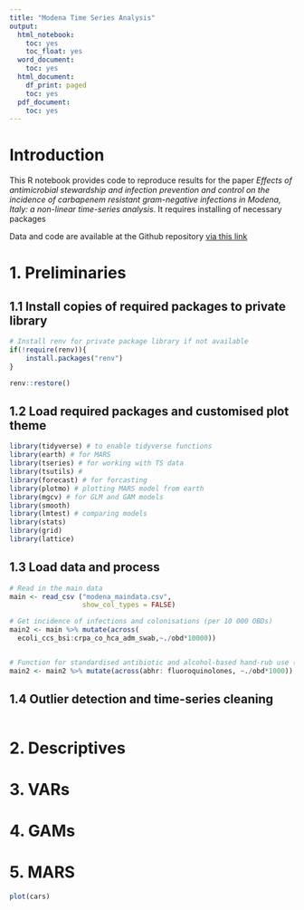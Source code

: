 ```yaml
---
title: "Modena Time Series Analysis"
output:
  html_notebook:
    toc: yes
    toc_float: yes
  word_document:
    toc: yes
  html_document:
    df_print: paged
    toc: yes
  pdf_document:
    toc: yes
---
```


# Introduction
This R notebook provides code to reproduce results for the paper *Effects of antimicrobial stewardship and infection prevention and control on the incidence of carbapenem resistant gram-negative infections in Modena, Italy: a non-linear time-series analysis*. 
It requires installing of necessary packages


Data and code are available at the Github repository
[via this link](https://github.com/TimLawes/modena_carbapenem_resistance)

# 1. Preliminaries
## 1.1 Install copies of required packages to private library
```r

# Install renv for private package library if not available
if(!require(renv)){
    install.packages("renv")
}

renv::restore()

```

## 1.2 Load required packages and customised plot theme
```r

library(tidyverse) # to enable tidyverse functions
library(earth) # for MARS
library(tseries) # for working with TS data
library(tsutils) #
library(forecast) # for forcasting
library(plotmo) # plotting MARS model from earth
library(mgcv) # for GLM and GAM models
library(smooth)
library(lmtest) # comparing models 
library(stats)
library(grid)
library(lattice)
```

## 1.3 Load data and process
```r

# Read in the main data
main <- read_csv ("modena_maindata.csv",
                  show_col_types = FALSE)

# Get incidence of infections and colonisations (per 10 000 OBDs)
main2 <- main %>% mutate(across(
  ecoli_ccs_bsi:crpa_co_hca_adm_swab,~./obd*10000))


# Function for standardised antibiotic and alcohol-based hand-rub use (DDDs or Litres per 1000 OBDs)
main2 <- main2 %>% mutate(across(abhr: fluoroquinolones, ~./obd*1000))

```

## 1.4 Outlier detection and time-series cleaning
```r

```
# 2. Descriptives

# 3. VARs

# 4. GAMs

# 5. MARS



```r
plot(cars)
```

